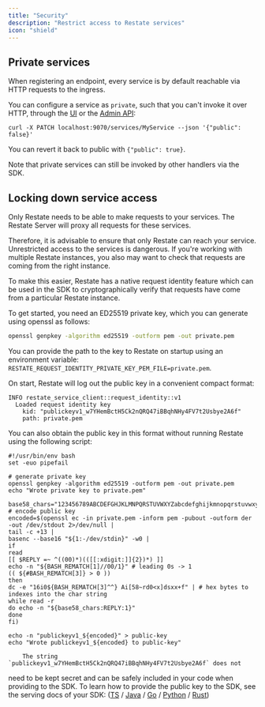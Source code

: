 ```yaml
---
title: "Security"
description: "Restrict access to Restate services"
icon: "shield"
---
```


## Private services
When registering an endpoint, every service is by default reachable via HTTP requests to the ingress.

You can configure a service as `private`, such that you can't invoke it over HTTP, through the [UI](/develop/local_dev#restate-ui) or the [Admin API](/adminapi/modify-service):

```shell
curl -X PATCH localhost:9070/services/MyService --json '{"public": false}'
```

You can revert it back to public with `{"public": true}`.

Note that private services can still be invoked by other handlers via the SDK.

## Locking down service access
Only Restate needs to be able to make requests to your services.
The Restate Server will proxy all requests for these services.

Therefore, it is advisable to ensure that only Restate can reach your service.
Unrestricted access to the services is dangerous. If you're working with multiple Restate instances, you also may want to check that requests are
coming from the right instance.

To make this easier, Restate has a native request identity feature which can be
used in the SDK to cryptographically verify that requests have come from a
particular Restate instance.

To get started, you need an ED25519 private key, which you can generate using
openssl as follows:
```bash
openssl genpkey -algorithm ed25519 -outform pem -out private.pem
```

You can provide the path to the key to Restate on startup using an environment
variable: `RESTATE_REQUEST_IDENTITY_PRIVATE_KEY_PEM_FILE=private.pem`.

On start, Restate will log out the public key in a convenient compact
format:
```
INFO restate_service_client::request_identity::v1
  Loaded request identity key
    kid: "publickeyv1_w7YHemBctH5Ck2nQRQ47iBBqhNHy4FV7t2Usbye2A6f"
    path: private.pem
```

You can also obtain the public key in this format without running Restate using
the following script:

```shell generate.sh expandable
#!/usr/bin/env bash
set -euo pipefail

# generate private key
openssl genpkey -algorithm ed25519 -outform pem -out private.pem
echo "Wrote private key to private.pem"

base58_chars="123456789ABCDEFGHJKLMNPQRSTUVWXYZabcdefghijkmnopqrstuvwxyz"
# encode public key
encoded=$(openssl ec -in private.pem -inform pem -pubout -outform der -out /dev/stdout 2>/dev/null |
tail -c +13 |
basenc --base16 "${1:-/dev/stdin}" -w0 |
if
read
[[ $REPLY =~ ^((00)*)(([[:xdigit:]]{2})*) ]]
echo -n "${BASH_REMATCH[1]//00/1}" # leading 0s -> 1
(( ${#BASH_REMATCH[3]} > 0 ))
then
dc -e "16i0${BASH_REMATCH[3]^^} Ai[58~rd0<x]dsxx+f" | # hex bytes to indexes into the char string
while read -r
do echo -n "${base58_chars:REPLY:1}"
done
fi)

echo -n "publickeyv1_${encoded}" > public-key
echo "Wrote publickeyv1_${encoded} to public-key"
```

        The string `publickeyv1_w7YHemBctH5Ck2nQRQ47iBBqhNHy4FV7t2Usbye2A6f` does not
need to be kept secret and can be safely included in your code when providing to the
SDK. To learn how to provide the public key to the SDK, see the serving docs of your SDK:
([TS](/develop/ts/serving#validating-request-identity) /
[Java](/develop/java/serving#validating-request-identity) /
[Go](/develop/go/serving#validating-request-identity) /
[Python](/develop/python/serving#validating-request-identity) /
[Rust](https://docs.rs/restate-sdk/latest/restate_sdk/http_server/index.html#validating-request-identity))